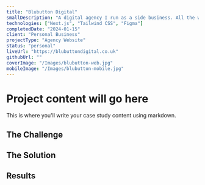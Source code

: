 ```yaml
---
title: "Blubutton Digital"
smallDescription: "A digital agency I run as a side business. All the work complete is that of my own."
technologies: ["Next.js", "Tailwind CSS", "Figma"]
completedDate: "2024-01-15"
client: "Personal Business"
projectType: "Agency Website"
status: "personal"
liveUrl: "https://blubuttondigital.co.uk"
githubUrl: ""
coverImage: "/Images/blubutton-web.jpg"
mobileImage: "/Images/blubutton-mobile.jpg"
---
```


# Project content will go here

This is where you'll write your case study content using markdown.

## The Challenge

## The Solution

## Results

